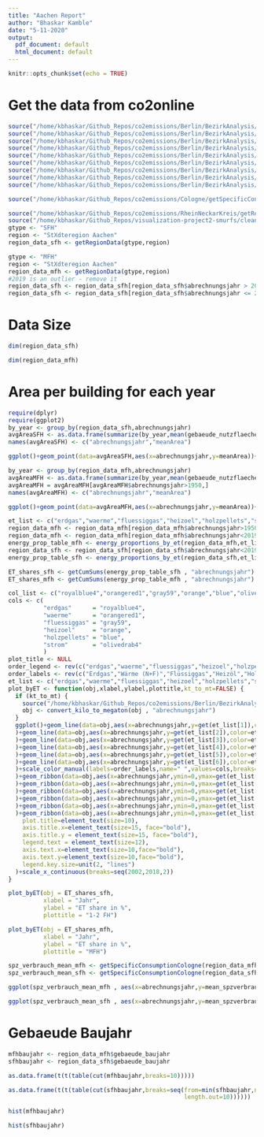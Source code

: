 ```yaml
---
title: "Aachen Report"
author: "Bhaskar Kamble"
date: "5-11-2020"
output:
  pdf_document: default
  html_document: default
---
```


```r
knitr::opts_chunk$set(echo = TRUE)
```

# Get the data from co2online

```r
source("/home/kbhaskar/Github_Repos/co2emissions/Berlin/BezirkAnalysis/energy_proportions_by_et.R")
source("/home/kbhaskar/Github_Repos/co2emissions/Berlin/BezirkAnalysis/appendLinearTrend.R")
source("/home/kbhaskar/Github_Repos/co2emissions/Berlin/BezirkAnalysis/area_proportions_by_et.R")
source("/home/kbhaskar/Github_Repos/co2emissions/Berlin/BezirkAnalysis/find_proportions.R")
source("/home/kbhaskar/Github_Repos/co2emissions/Berlin/BezirkAnalysis/getTotalConsumption.R")
source("/home/kbhaskar/Github_Repos/co2emissions/Berlin/BezirkAnalysis/getAbsoluteEnergyShares.R")
source("/home/kbhaskar/Github_Repos/co2emissions/Berlin/BezirkAnalysis/getCO2Emissions.R")
source("/home/kbhaskar/Github_Repos/co2emissions/Berlin/BezirkAnalysis/getRowSums.R")
source("/home/kbhaskar/Github_Repos/co2emissions/Berlin/BezirkAnalysis/getCumSums.R")

source("/home/kbhaskar/Github_Repos/co2emissions/Cologne/getSpecificConsumptionCologne.R")
```

```r
source("/home/kbhaskar/Github_Repos/co2emissions/RheinNeckarKreis/getRegionData.R")
source("/home/kbhaskar/Github_Repos/visualization-project2-smurfs/cleanData.R")
gtype <- "SFH"
region <- "StXdteregion Aachen"
region_data_sfh <- getRegionData(gtype,region)

gtype <- "MFH"
region <- "StXdteregion Aachen"
region_data_mfh <- getRegionData(gtype,region)
#2019 is an outlier - remove it
region_data_sfh <- region_data_sfh[region_data_sfh$abrechnungsjahr > 2000 , ]
region_data_sfh <- region_data_sfh[region_data_sfh$abrechnungsjahr <= 2018 , ]
```

# Data Size

```r
dim(region_data_sfh)
```

```r
dim(region_data_mfh)
```



#  Area per building for each year


```r
require(dplyr)
require(ggplot2)
by_year <- group_by(region_data_sfh,abrechnungsjahr)
avgAreaSFH <- as.data.frame(summarize(by_year,mean(gebaeude_nutzflaeche)))
names(avgAreaSFH) <- c("abrechnungsjahr","meanArea")

ggplot()+geom_point(data=avgAreaSFH,aes(x=abrechnungsjahr,y=meanArea))+scale_y_continuous(lim=c(0,200))+labs(x="Jahr",y="Flaeche (q.m.)",title="Fläche pro Gebäude, 1-2FH, Köln")
```


```r
by_year <- group_by(region_data_mfh,abrechnungsjahr)
avgAreaMFH <- as.data.frame(summarize(by_year,mean(gebaeude_nutzflaeche)))
avgAreaMFH = avgAreaMFH[avgAreaMFH$abrechnungsjahr>1950,]
names(avgAreaMFH) <- c("abrechnungsjahr","meanArea")

ggplot()+geom_point(data=avgAreaMFH,aes(x=abrechnungsjahr,y=meanArea))+scale_y_continuous(lim=c(0,3000))+labs(x="Jahr",y="Flaeche (q.m.)",title="Fläche pro Gebäude, MFH, Köln")
```



```r
et_list <- c("erdgas","waerme","fluessiggas","heizoel","holzpellets","strom")
region_data_mfh <- region_data_mfh[region_data_mfh$abrechnungsjahr>1950 , ]
region_data_mfh <- region_data_mfh[region_data_mfh$abrechnungsjahr<2019 , ]
energy_prop_table_mfh <- energy_proportions_by_et(region_data_mfh,et_list)
region_data_sfh <- region_data_sfh[region_data_sfh$abrechnungsjahr<2019 , ]
energy_prop_table_sfh <- energy_proportions_by_et(region_data_sfh,et_list)
```

```r
ET_shares_sfh <- getCumSums(energy_prop_table_sfh , "abrechnungsjahr")
ET_shares_mfh <- getCumSums(energy_prop_table_mfh , "abrechnungsjahr")
```

```r
col_list <- c("royalblue4","orangered1","gray59","orange","blue","olivedrab4")
cols <- c(
          "erdgas"      = "royalblue4",
          "waerme"      = "orangered1",
          "fluessiggas" = "gray59",
          "heizoel"     = "orange",
          "holzpellets" = "blue",
          "strom"       = "olivedrab4"
          )
plot_title <- NULL
order_legend <- rev(c("erdgas","waerme","fluessiggas","heizoel","holzpellets","strom"))
order_labels <- rev(c("Erdgas","Wärme (N+F)","Flüssiggas","Heizöl","Holzpellets","Strom (D+WP)"))
et_list <- c("erdgas","waerme","fluessiggas","heizoel","holzpellets","strom")
plot_byET <- function(obj,xlabel,ylabel,plottitle,kt_to_mt=FALSE) {
  if (kt_to_mt) {
    source("/home/kbhaskar/Github_Repos/co2emissions/Berlin/BezirkAnalysis/convert_kilo_to_megaton.R")
    obj <- convert_kilo_to_megaton(obj , "abrechnungsjahr")
  }
  ggplot()+geom_line(data=obj,aes(x=abrechnungsjahr,y=get(et_list[1]),color=et_list[1]),size=5
  )+geom_line(data=obj,aes(x=abrechnungsjahr,y=get(et_list[2]),color=et_list[2])
  )+geom_line(data=obj,aes(x=abrechnungsjahr,y=get(et_list[3]),color=et_list[3])
  )+geom_line(data=obj,aes(x=abrechnungsjahr,y=get(et_list[4]),color=et_list[4])
  )+geom_line(data=obj,aes(x=abrechnungsjahr,y=get(et_list[5]),color=et_list[5])
  )+geom_line(data=obj,aes(x=abrechnungsjahr,y=get(et_list[6]),color=et_list[6])
  )+scale_color_manual(labels=order_labels,name=" ",values=cols,breaks=order_legend
  )+geom_ribbon(data=obj,aes(x=abrechnungsjahr,ymin=0,ymax=get(et_list[6])),fill=col_list[6]
  )+geom_ribbon(data=obj,aes(x=abrechnungsjahr,ymin=0,ymax=get(et_list[5])),fill=col_list[5]
  )+geom_ribbon(data=obj,aes(x=abrechnungsjahr,ymin=0,ymax=get(et_list[4])),fill=col_list[4]
  )+geom_ribbon(data=obj,aes(x=abrechnungsjahr,ymin=0,ymax=get(et_list[3])),fill=col_list[3]
  )+geom_ribbon(data=obj,aes(x=abrechnungsjahr,ymin=0,ymax=get(et_list[2])),fill=col_list[2]
  )+geom_ribbon(data=obj,aes(x=abrechnungsjahr,ymin=0,ymax=get(et_list[1])),fill=col_list[1])+theme_bw()+ labs(x=xlabel,y=ylabel,title=plottitle) + theme(
    plot.title=element_text(size=10), 
    axis.title.x=element_text(size=15, face="bold"), 
    axis.title.y = element_text(size=15, face="bold"), 
    legend.text = element_text(size=12), 
    axis.text.x=element_text(size=10,face="bold"), 
    axis.text.y=element_text(size=10,face="bold"), 
    legend.key.size=unit(2, "lines")
  )+scale_x_continuous(breaks=seq(2002,2018,2))
}
```




```r
plot_byET(obj = ET_shares_sfh,
          xlabel = "Jahr",
          ylabel = "ET share in %",
          plottitle = "1-2 FH")
```


  
```r
plot_byET(obj = ET_shares_mfh,
          xlabel = "Jahr",
          ylabel = "ET share in %",
          plottitle = "MFH")
```



```r
spz_verbrauch_mean_mfh <- getSpecificConsumptionCologne(region_data_mfh , FALSE)
spz_verbrauch_mean_sfh <- getSpecificConsumptionCologne(region_data_sfh , FALSE)
```



```r
ggplot(spz_verbrauch_mean_mfh , aes(x=abrechnungsjahr,y=mean_spzverbrauch))+geom_point()+ylim(c(0,190))
```

```r
ggplot(spz_verbrauch_mean_sfh , aes(x=abrechnungsjahr,y=mean_spzverbrauch))+geom_point()+ylim(c(0,170))+labs(x="Jahr",y="Spz. Verbrauch ")
```


# Gebaeude Baujahr



```r
mfhbaujahr <- region_data_mfh$gebaeude_baujahr
sfhbaujahr <- region_data_sfh$gebaeude_baujahr
```

```r
as.data.frame(t(t(table(cut(mfhbaujahr,breaks=10)))))
```

```r
as.data.frame(t(t(table(cut(sfhbaujahr,breaks=seq(from=min(sfhbaujahr,na.rm=T),to=max(sfhbaujahr,na.rm=T),
                                                  length.out=10))))))
```




```r
hist(mfhbaujahr)
```


```r
hist(sfhbaujahr)
```

